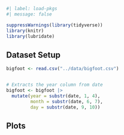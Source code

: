

```r
#| label: load-pkgs
#| message: false

suppressWarnings(library(tidyverse))
library(knitr)
library(lubridate)

```


## Dataset Setup
```r
bigfoot <- read.csv("../data/bigfoot.csv")


# Extracts the year column from date
bigfoot <- bigfoot |> 
  mutate(year = substr(date, 1, 4),
         month = substr(date, 6, 7),
         day = substr(date, 9, 10))


```



## Plots